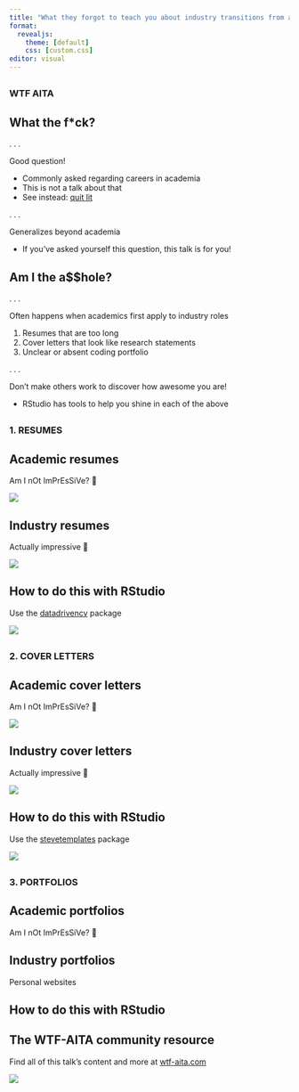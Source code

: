 ```yaml
---
title: "What they forgot to teach you about industry transitions from academia"
format:
  revealjs: 
    theme: [default]
    css: [custom.css]
editor: visual
---
```


## {.wtf-aita id="wtf-aita" background-image="img/towfiqu-barbhuiya-oZuBNC-6E2s-unsplash.jpg" .center}

### WTF AITA

<!-- 
Cover photo by:
<a href="https://unsplash.com/@towfiqu999999?utm_source=unsplash&utm_medium=referral&utm_content=creditCopyText"Towfiqu barbhuiya</a> on <a href="https://unsplash.com/s/photos/question?utm_source=unsplash&utm_medium=referral&utm_content=creditCopyText"Unsplash</a>

Figuring out how to add image to title slide:
https://github.com/rstudio/revealjs/issues/32

Customizing other elements:
https://stackoverflow.com/questions/72149751/how-to-change-text-color-in-quarto-slides
https://quarto.org/docs/presentations/revealjs/themes.html#customizing-themes
-->

## What the f\*ck?

. . .

Good question!

::: {.incremental}
  - Commonly asked regarding careers in academia
  - This is not a talk about that
  - See instead: [quit lit](https://theprofessorisin.com/tag/quit-lit/)
:::

. . .

Generalizes beyond academia

  - If you've asked yourself this question, this talk is for you!

## Am I the a$$hole?

. . .

Often happens when academics first apply to industry roles

::: {.incremental}
  1. Resumes that are too long
  2. Cover letters that look like research statements
  3. Unclear or absent coding portfolio
:::

. . .

Don't make others work to discover how awesome you are!

  - RStudio has tools to help you shine in each of the above

## {.resumes id="resumes" .center}

### 1. RESUMES

## Academic resumes

Am I nOt ImPrEsSiVe? 🥴

![](img/cv-scroll.gif){fig-align="center" fig-alt="A scrolling gif of my embarrassing 22 page CV"}

## Industry resumes

Actually impressive 🤩

![](img/shannon-resume.gif){fig-align="center" fig-alt="A scrolling gif of Shannon Pileggi's awesome resume"}

## How to do this with RStudio

Use the [datadrivencv](http://nickstrayer.me/datadrivencv/) package

![](img/datadrivencv.png){fig-align="center" fig-alt="A screenshot of the datadrivencv package docs"}

<!-- also mention https://pkg.mitchelloharawild.com/vitae/ -->

## {.cover-letters id="cover-letters" .center}

### 2. COVER LETTERS

## Academic cover letters

Am I nOt ImPrEsSiVe? 🥴

![](img/cover-letter-bad.gif){fig-align="center" fig-alt="A scrolling gif of my rambling and densely packed academic cover letter"}

## Industry cover letters

Actually impressive 🤩

![](img/cover-letter-good.png){fig-align="center" fig-alt="A much improved industry cover letter from the stevetemplates package"}

## How to do this with RStudio

Use the [stevetemplates](http://svmiller.com/stevetemplates/) package

![](img/steve-templates.png){fig-align="center" fig-alt="A screenshot of the stevetemplates package docs"}

## {.portfolios id="portfolios" .center}

### 3. PORTFOLIOS

## Academic portfolios

Am I nOt ImPrEsSiVe? 🥴

## Industry portfolios

Personal websites


## How to do this with RStudio

## The WTF-AITA community resource

Find all of this talk's content and more at [wtf-aita.com](http://www.wtf-aita.com/)

![](img/wtf-aita-com.png){fig-align="center" fig-alt="A screenshot of the wtf-aita.com homepage"}
